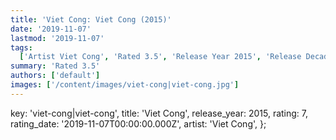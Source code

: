 ```yaml
---
title: 'Viet Cong: Viet Cong (2015)'
date: '2019-11-07'
lastmod: '2019-11-07'
tags:
  ['Artist Viet Cong', 'Rated 3.5', 'Release Year 2015', 'Release Decade 2010']
summary: 'Rated 3.5'
authors: ['default']
images: ['/content/images/viet-cong|viet-cong.jpg']
---
```


  key: 'viet-cong|viet-cong',
  title: 'Viet Cong',
  release_year: 2015,
  rating: 7,
  rating_date: '2019-11-07T00:00:00.000Z',
  artist: 'Viet Cong',
};

<MusicRating data={data} />
